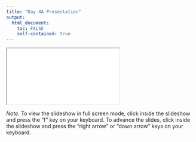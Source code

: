 ```yaml
---
title: "Day 4A Presentation"
output: 
  html_document:
    toc: FALSE
    self-contained: true
---
```


<iframe class="slide-deck" src="slides/slides_4a.html" title="Day 4A Presentation"></iframe>

*Note.* To view the slideshow in full screen mode, click inside the slideshow and press the "f" key on your keyboard. To advance the slides, click inside the slideshow and press the "right arrow" or "down arrow" keys on your keyboard.
